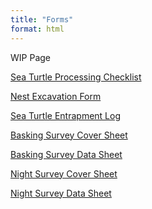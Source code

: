```yaml
---
title: "Forms"
format: html
---
```


WIP Page

[Sea Turtle Processing Checklist](https://docs.google.com/document/d/1JJspUFMVNchM-Dr4ZfKGHNaqRXz38FWw_16_AC2_9K4/edit?tab=t.0)

[Nest Excavation Form](https://docs.google.com/document/d/1BBKolPCXa7Gidev0DrnKwDmCCmFNTpr0kapIxDOUj8s/edit?tab=t.0)

[Sea Turtle Entrapment Log](https://docs.google.com/document/d/1aFVjKrYYDGwZAv_6u5iYmdqF8E8FydtdFtl8RKiDbpI/edit?tab=t.0)

[Basking Survey Cover Sheet](https://docs.google.com/document/d/1UZIsjv3rI4qd_TclYet9ZPMFXnHuMszWqG3vnMzwra8/edit?tab=t.0)

[Basking Survey Data Sheet](https://docs.google.com/document/d/1J-Um3wfB4A6XYY_gzsb9MmQwIcYxczvWQGlw0zvw0Bg/edit?tab=t.0)

[Night Survey Cover Sheet](https://docs.google.com/document/d/1djEkn_QT5rZWg-jZxm7f-0s0rv05exS05UgL8P_s3HI/edit?tab=t.0)

[Night Survey Data Sheet](https://docs.google.com/document/d/1fcbCP0IjzZvYfibXvJBuo3Ocpt1rYdQWyoR5gSVRxTY/edit?tab=t.0)



